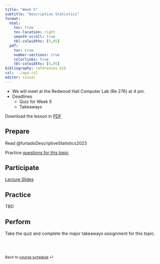 ```yaml
---
title: "Week 5"
subtitle: "Descriptive Statistics"
format: 
  html:
    toc: true
    toc-location: right
    smooth-scroll: true
    tbl-colwidths: [5,95]
  pdf:
    toc: true
    number-sections: true
    colorlinks: true
    tbl-colwidths: [5,95]
bibliography: references.bib
csl: ../apa.csl
editor: visual
---
```


::: callout-important
-   We will meet at the Redwood Hall Computer Lab (Re 276) at 4 pm.
-   Deadlines
    -   Quiz for Week 5
    -   Takeaways

Download the lesson in [PDF](week-5.pdf)
:::

## Prepare

Read @furtadoDescriptiveStatistics2023

Practice [questions for this topic](https://drfurtado.shinyapps.io/Practice-Questions/)

## Participate

[Lecture Slides](../slides/lec-5.qmd)

## Practice

TBD

## Perform

Take the quiz and complete the major takeaways assignment for this topic.

<br><br>

::: {style="font-size: 0.875em;"}
Back to [course schedule](/ "Course schedule") ⏎
:::
